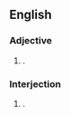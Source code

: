 ==English==

===Adjective===
{{en-adj}}

# {{alternative spelling of | lah-di-dah}}.

===Interjection===
{{en-interj}}

# {{alternative spelling of | lah-di-dah}}.